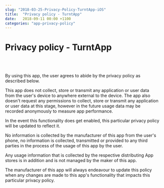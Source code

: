 ```yaml
---
slug: "2018-03-25-Privacy-Policy-TurntApp-iOS"
title:  "Privacy policy - TurntApp"
date:   2018-09-11 00:00 +1100
categories: "app-privacy-policy"
---
```


# Privacy policy - TurntApp

<br/>
<br/>

By using  this app, the user agrees to abide by the privacy policy as described below.

This app does not collect, store or transmit any application or user data from the user's device to anywhere external to the device. The app also doesn't request any permissions to collect, store or transmit any application or user data at this stage, however in the future usage data may be recorded anonymously to measure  app performance.

In the event this functionality does get enabled, this particular privacy policy will be updated to reflect it.

No information is collected by the manufacturer of this app from the user's phone, no information is collected, transmitted or provided to any third parties in the process of the usage of this app by the user.

Any usage information that is collected by the respective distributing App stores is in addition and is not managed by the maker of this app.

The manufacturer of this app will always endeavour to update this policy when any changes are made to this app's functionality that impacts this particular privacy policy.
